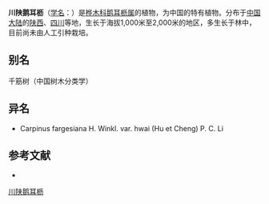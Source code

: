 {{noteTA
|1=zh-hans:鹅耳枥属;zh-tw:千金榆屬;zh-hant:鵝耳櫪屬
|G1=U
}}
{{Speciesbox
| name = 川陕鹅耳枥
| status = 
| status_system = 
| image =
| genus = Carpinus
| species = fargesiana
| authority = H. Winkl.
| subdivision_ranks =[[变种|变种]]
| subdivision =
* 川陕鹅耳枥 ''C. f.'' var. ''fargesiana''
* [[狭叶鹅耳枥|狭叶鹅耳枥]] ''C. f.'' var. ''hwai''
}}

'''川陕鹅耳枥'''（[[学名|学名]]：{{lang|la|''Carpinus fargesiana''}}）是[[桦木科|桦木科]][[鹅耳枥属|鹅耳枥属]]的植物，为中国的特有植物。分布于[[中国大陆|中国大陆]]的[[陕西|陕西]]、[[四川|四川]]等地，生长于海拔1,000米至2,000米的地区，多生长于林中，目前尚未由人工引种栽培。

== 别名 ==
千筋树（中国树木分类学）

== 异名 ==
* Carpinus fargesiana H. Winkl. var. hwai (Hu et Cheng) P. C. Li

== 参考文献 ==
<div class="references-small">
* {{cite web| url =http://www.bioinfo.cn/db05/KmzwSpecies.php?action=view&id=2320| title =川陕鹅耳枥（原变种）| work =《中国高等植物数据库全库》| publisher =中国科学院微生物研究所| author =昆明植物研究所| accessdate =2009-02-23| deadurl =yes| archiveurl =https://web.archive.org/web/20160305043118/http://www.bioinfo.cn/db05/KmzwSpecies.php?action=view&id=2320| archivedate =2016-03-05}}
</div>
{{Taxonbar|from=Q1044772}}

[[Category:鹅耳枥属|川陕鹅耳枥]]


{{植物小作品}}